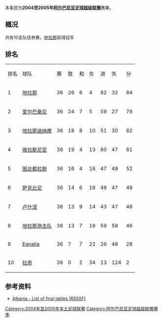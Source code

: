 {{Infobox football league season
| competition                = [[阿尔巴尼亚足球超级联赛|阿尔巴尼亚足球超级联赛]]
| season                     = 2004年–2005年
| winners                    = [[地拉那足球俱乐部|地拉那]]
| prevseason                 = [[2003年至2004年阿尔巴尼亚足球超级联赛|2003–04年]]
| nextseason                 = [[2005年至2006年阿尔巴尼亚足球超级联赛|2005–06年]]
}}

本条目为'''2004至2005年[[阿尔巴尼亚足球超级联赛|阿尔巴尼亚足球超级联赛]]'''赛果。

==概况==
共有10支队伍参赛，[[地拉那足球俱乐部|地拉那]]获得冠军

==排名==
{| class="wikitable" style="text-align: center;"
|排名||球队||赛||胜||和||负||进||失||分
|-
|1||[[地拉那足球俱乐部|地拉那]]||36||26||6||4||82||32||84
|-
|2||[[爱尔巴桑尼足球俱乐部|爱尔巴桑尼]]||36||24||7||5||59||27||79
|-
|3||[[地拉那迪纳摩|地拉那迪纳摩]]||36||18||8||10||51||30||62
|-
|4||[[维拉斯尼亚足球俱乐部|维拉斯尼亚]]||36||19||4||13||80||47||61
|-
|5||[[图达都拉斯体育俱乐部|图达都拉斯]]||36||16||4||16||47||49||52
|-
|6||[[萨克比尼|萨克比尼]]||36||14||6||16||49||47||48
|-
|7||[[卢什涅足球俱乐部|卢什涅]]||36||13||9||14||43||47||48
|-
|8||[[地拉那游击队足球俱乐部|地拉那游击队]]||36||13||7||16||59||58||46
|-
|9||[[KS_Egnatia|Egnatia]]||36||7||7||22||26||48||28
|-
|10||[[拉奇足球俱乐部|拉奇]]||36||0||2||34||13||124||2
|}

==参考资料==
*[http://www.giovanniarmillotta.it/albania/calcio/albaa05.html Albania - List of final tables (RSSSF)]{{Wayback|url=http://www.giovanniarmillotta.it/albania/calcio/albaa05.html |date=20150924022425 }}

{{Albanian Superliga Seasons}}
{{2004–05 in European Football (UEFA)}}


[[Category:2004年至2005年本土足球联赛|Category:2004年至2005年本土足球联赛]]
[[Category:阿尔巴尼亚足球超级联赛赛季|Category:阿尔巴尼亚足球超级联赛赛季]]



{{Albania-footy-competition-stub}}